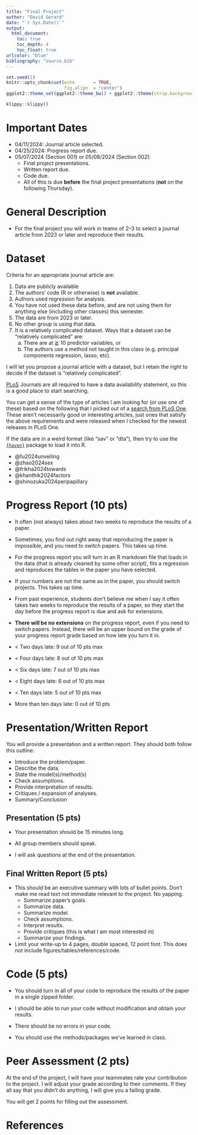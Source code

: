 ```yaml
---
title: "Final Project"
author: "David Gerard"
date: "`r Sys.Date()`"
output:  
  html_document:
    toc: true
    toc_depth: 4
    toc_float: true
urlcolor: "blue"
bibliography: "source.bib"
---
```


```r
set.seed(1)
knitr::opts_chunk$set(echo       = TRUE, 
                      fig.align  = "center")
ggplot2::theme_set(ggplot2::theme_bw() + ggplot2::theme(strip.background = ggplot2::element_rect(fill = "white")))
```

```r
klippy::klippy()
```

# Important Dates

- 04/11/2024: Journal article selected.
- 04/25/2024: Progress report due.
- 05/07/2024 (Section 001) or 05/08/2024 (Section 002): 
    - Final project presentations. 
    - Written report due.
    - Code due.
    - All of this is due **before** the final project presentations (**not** on the following Thursday).

# General Description

- For the final project you will work in teams of 2--3 to select a journal article from 2023 or later and reproduce their results. 

# Dataset

Criteria for an appropriate journal article are:

1. Data are publicly available
2. The authors' code (R or otherwise) is **not** available.
3. Authors used regression for analysis.
4. You have not used these data before, and are not using them for anything else (including other classes) this semester.
5. The data are from 2023 or later.
6. No other group is using that data.
7. It is a relatively complicated dataset. Ways that a dataset can be "relatively complicated" are:
    a. There are at $\gtrapprox$ 10 predictor variables, or
    b. The authors use a method not taught in this class (e.g. principal components regression, lasso, etc).
  
I will let you propose a journal article with a dataset, but I retain the right to decide if the dataset is "relatively complicated".

[PLoS](https://journals.plos.org) Journals are all required to have a data availability statement, so this is a good place to start searching.

You can get a sense of the type of articles I am looking for (or use one of these) based on the following that I picked out of a [search from PLoS One](https://journals.plos.org/plosone/search?filterJournals=PLoSONE&q=%22linear%20regression%22&sortOrder=DATE_NEWEST_FIRST&page=1&utm_content=a&utm_campaign=ENG-467). These aren't necessarily good or interesting articles, just ones that satisfy the above requirements and were released when I checked for the newest releases in PLoS One.

If the data are in a weird format (like "sav" or "dta"), then try to use the [`{haven}`](https://cran.r-project.org/package=haven) package to load it into R.


- @fu2024unveiling
- @zhao2024sex
- @frikha2024towards
- @khanthik2024factors
- @shinozuka2024peripapillary


<!-- - @goli2022estimates:  -->
<!--     - This project seems to require a lot of data download and data munging to obtain the same variables as in the study. -->
<!--     - You don't need to do the spatial stuff in this paper (a little too advanced). But let me know if you want to try! -->
<!-- - @eseta2022factors -->
<!--     - They perform principal components analysis (PCA) to extract features. -->
<!--     - The data are sav. -->
<!-- - @yin2022does -->
<!--     - They use factor analysis (related to PCA). -->
<!--     - No need to do the path analysis. -->
<!-- - @haile2022predictors -->
<!--     - The data are dta. -->
<!-- - @taillie2022developing -->
<!--     - One of their analyses uses mixed-effects modeling. -->
<!--     - The data are dta. -->
<!-- - @karnaze2022association -->
<!--     - They do both logistic and linear regressions here. -->
<!--     - The data are sav. -->
<!-- - @tekle2022length -->
<!--     - The data are sav. -->
<!-- - @hettich2022conspiracy -->
<!-- - @lu2022emojis -->
<!--     - Only do this one if you have had some machine learning experience. -->
<!-- - @han2022using -->
<!--     - No need to do the neural network. -->
<!--     - Data are in a PDF file. Try [`{pdftables}`](https://cran.r-project.org/web/packages/pdftables/index.html). -->
<!-- - @luedeker2022relationship -->

# Progress Report (10 pts)

- It often (not always) takes about two weeks to reproduce the results of a paper. 

- Sometimes, you find out right away that reproducing the paper is impossible, and you need to switch papers. This takes up time.

- For the progress report you will turn in an R markdown file that loads in the data (that is already cleaned by some other script), fits a regression and reproduces the tables in the paper you have selected.

- If your numbers are not the same as in the paper, you should switch projects. This takes up time.

- From past experience, students don't believe me when I say it often takes two weeks to reproduce the results of a paper, so they start the day before the progress report is due and ask for extensions.

- **There will be no extensions** on the progress report, even if you need to switch papers. Instead, there will be an upper bound on the grade of your progress report grade based on how late you turn it in.

- < Two days late: 9 out of 10 pts max
- < Four days late: 8 out of 10 pts max
- < Six days late: 7 out of 10 pts max
- < Eight days late: 6 out of 10 pts max
- < Ten days late: 5 out of 10 pts max
- More than ten days late: 0 out of 10 pts

# Presentation/Written Report

You will provide a presentation and a written report. They should both follow this outline:

- Introduce the problem/paper.
- Describe the data.
- State the model(s)/method(s)
- Check assumptions.
- Provide interpretation of results.
- Critiques / expansion of analyses.
- Summary/Conclusion

## Presentation (5 pts)

- Your presentation should be 15 minutes long.

- All group members should speak.

- I will ask questions at the end of the presentation.

## Final Written Report (5 pts)

- This should be an executive summary with lots of bullet points. Don't make me read text not immediate relevant to the project. No yapping.
    - Summarize paper's goals.
    - Summarize data.
    - Summarize model.
    - Check assumptions.
    - Interpret results.
    - Provide critiques (this is what I am most interested in)
    - Summarize your findings.

- Limit your write-up to 4 pages, double spaced, 12 point font. This does not include figures/tables/references/code.

# Code (5 pts)

- You should turn in all of your code to reproduce the results of the paper in a single zipped folder. 

- I should be able to run your code without modification and obtain your results.

- There should be no errors in your code. 

- You should use the methods/packages we've learned in class.

# Peer Assessment (2 pts)

At the end of the project, I will have your teammates rate your contribution to the project. I will adjust your grade according to their comments. If they all say that you didn't do anything, I will give you a failing grade.

You will get 2 points for filling out the assessment.

# References
